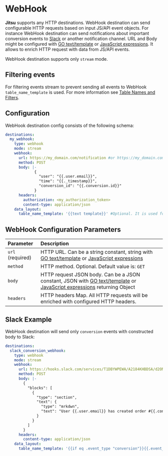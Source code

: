 # WebHook


**Jitsu** supports any HTTP destinations. WebHook destination can send configurable HTTP requests based on input JS/API event objects.
For instance WebHook destination can send notifications about important conversion events to [Slack](https://slack.com/) or another notification channel.
URL and Body might be configured with [GO text/template](https://golang.org/pkg/text/template/) or [JavaScript expressions](docs/configuration/javascript-expressions). It allows to enrich HTTP request with data from JS/API events.

<Hint>
    WebHook destination supports only <code inline={true}>stream</code> mode.
</Hint>


## Filtering events

For filtering events stream to prevent sending all events to WebHook `table_name_template` is used.
For more information see [Table Names and Filters](/docs/configuration/table-names-and-filters).

## Configuration

WebHook destination config consists of the following schema:

```yaml
destinations:
  my_webhook:
    type: webhook
    mode: stream
    webhook:
      url: https://my_domain.com/notification #or https://my_domain.com/{{.event_type}}/notification
      method: POST
      body: |-
             {
               "user": "{{.user.email}}",
               "time": "{{._timestamp}}",
               "conversion_id": "{{.conversion.id}}"
             }
      headers:
        authorization: <my_authorization_token>
        content-type: application/json
    data_layout:
      table_name_template: '{{text template}}' #Optional. It is used for filtering events.
```

## WebHook Configuration Parameters

| Parameter | Description |
| :--- | :--- |
| `url` (required) | HTTP URL. Can be a string constant, string with [GO text/template](https://golang.org/pkg/text/template/) or [JavaScript expressions](docs/configuration/javascript-expressions) |
| `method`| HTTP method. Optional. Default value is: `GET`|
| `body`| HTTP request JSON body. Can be a JSON constant, JSON with [GO text/template](https://golang.org/pkg/text/template/) or [JavaScript expressions](docs/configuration/javascript-expressions) returning Object |
| `headers`| HTTP headers Map. All HTTP requests will be enriched with configured HTTP headers. |

## Slack Example
WebHook destination will send only `conversion` events with constructed body to Slack:

```yaml
destinations:
  slack_conversion_webhook:
    type: webhook
    mode: stream
    webhook:
      url: https://hooks.slack.com/services/T1DBYWPEWA/A2184KHBDSA/d2ONDSao431bF
      method: POST
      body: |-
        {
          "blocks": [
            {
              "type": "section",
              "text": {
                "type": "mrkdwn",
                "text": "User {{.user.email}} has created order #{{.conversion.order_id}}: {{.conversion.price}} {{.conversion.currency}}!"
              }
            }
          ]
        }
      headers:
        content-type: application/json
    data_layout:
      table_name_template: '{{if eq .event_type "conversion"}}{{.event_type}}{{else}}{{end}}' #Consumes only conversions
```